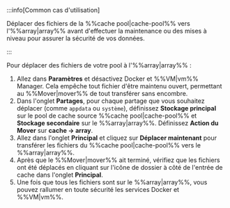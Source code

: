 :::info[Common cas d'utilisation]

Déplacer des fichiers de la %%cache pool|cache-pool%% vers l'%%array|array%% avant d'effectuer la maintenance ou des mises à niveau pour assurer la sécurité de vos données.

:::

Pour déplacer des fichiers de votre pool à l'%%array|array%% :

1. Allez dans **Paramètres** et désactivez Docker et %%VM|vm%% Manager. Cela empêche tout fichier d'être maintenu ouvert, permettant au %%Mover|mover%% de tout transférer sans encombre.
2. Dans l'onglet **Partages**, pour chaque partage que vous souhaitez déplacer (comme `appdata` ou `système`), définissez **Stockage principal** sur le pool de cache source %%cache pool|cache-pool%% et **Stockage secondaire** sur le %%array|array%%. Définissez **Action du Mover** sur **cache → array**.
3. Allez dans l'onglet **Principal** et cliquez sur **Déplacer maintenant** pour transférer les fichiers du %%cache pool|cache-pool%% vers le %%array|array%%.
4. Après que le %%Mover|mover%% ait terminé, vérifiez que les fichiers ont été déplacés en cliquant sur l'icône de dossier à côté de l'entrée de cache dans l'onglet **Principal**.
5. Une fois que tous les fichiers sont sur le %%array|array%%, vous pouvez rallumer en toute sécurité les services Docker et %%VM|vm%%.
